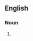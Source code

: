 {{also|càustics}}

==English==

===Noun===
{{head|en|noun plural form}}

# {{plural of|caustic|lang=en}}